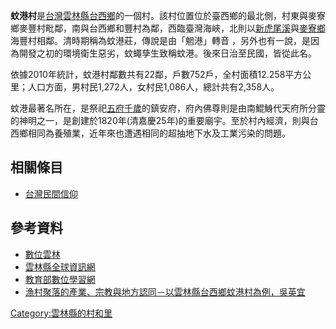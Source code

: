 '''蚊港村'''是[[台灣|台灣]][[雲林縣|雲林縣]][[台西鄉|台西鄉]]的一個村。該村位置位於臺西鄉的最北側，村東與麥寮鄉麥豐村毗鄰，南與台西鄉和豐村為鄰，西臨臺灣海峽，北則以[[新虎尾溪|新虎尾溪]]與[[麥寮鄉|麥寮鄉]]海豐村相鄰。清時期稱為蚊港莊，傳說是由「魍港」轉音 ，另外也有一說，是因為開發之初的環境衛生惡劣，蚊蠅孳生致稱蚊港。後來日治至民國，皆從此名。

依據2010年統計，蚊港村鄰數共有22鄰，戶數752戶，全村面積12.258平方公里；人口方面，男村民1,272人，女村民1,086人，總計共有2,358人。

蚊港最著名所在，是祭祀[[五府千歲|五府千歲]]的鎮安府，府內佛尊則是由南鯤鯓代天府所分靈的神明之一，是創建於1820年(清嘉慶25年)的重要廟宇。至於村內經濟，則與台西鄉相同為養殖業，近年來也遭遇相同的超抽地下水及工業污染的問題。

== 相關條目 ==
*[[台灣民間信仰|台灣民間信仰]]

== 參考資料 ==
*[http://yl.village.tnn.tw/village.html?id=184 數位雲林] {{Wayback|url=http://yl.village.tnn.tw/village.html?id=184 |date=20141023082241 }}
*[http://www.taihsi.gov.tw/from/index-1.asp?m=2&m1=8&m2=30&gp=&sid=&keyword=&id=31 雲林縣全球資訊網] {{Wayback|url=http://www.taihsi.gov.tw/from/index-1.asp?m=2&m1=8&m2=30&gp=&sid=&keyword=&id=31 |date=20160304195201 }}
*[https://web.archive.org/web/20010525070201/http://content.edu.tw/local/unlin/yanzi/lin/lin02/lin3_161.htm 教育部數位學習網]
*[http://handle.ncl.edu.tw/11296/ndltd/03614852843875721799 漁村聚落的產業、宗教與地方認同－以雲林縣台西鄉蚊港村為例，吳英宜]

[[Category:雲林縣的村和里|Category:雲林縣的村和里]]